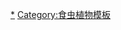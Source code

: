 {{Navbox with collapsible groups
|name = 狸藻属
|titlestyle = background:#90ee90;
|title = [[狸藻属]] ''Utricularia'' <small>（[[狸藻屬物種列表|列表]]）</small>
|state = uncollapsed

|group1 = 物种
|groupstate = collapsed
|groupstyle = background:#eeffee;
|list1 = 
  {{Navbox with columns |child 
|list1 = 
<div style="font-size:90%;">
{{col-begin}}
{{col-8}}<!--Col-1-of-8-->
[[匍匐狸藻]]<br>
[[白花狸藻]]<br>
[[白蓝狸藻]]<br>
[[高山狸藻]]<br>
[[紫水晶狸藻]]<br>
[[安东狸藻]]<br>
[[触角狸藻]]<br>
[[附件狸藻]]<br>
[[弓形狸藻]]<br>
[[砂石狸藻]]<br>
[[阿纳姆狸藻]]<br>
[[阿斯普倫德狸藻]]<br>
[[黃花狸藻]]<br>
[[金斑狸藻]]<br>
[[南方狸藻]]<br>
[[巴布狸藻]]<br>
[[比格霍爾狸藻]]<br>
[[本杰明狸藻]]<br>
[[本瑟姆狸藻]]<br>
[[兩裂狸藻]]<br>
[[双瓣狸藻]]<br>
[[双卵狸藻]]<br>
[[雙鱗片狸藻]]<br>
[[布莱克曼狸藻]]<br>
[[布兰切特狸藻]]<br>
[[水蚤狸藻]]<br>
[[分支狸藻]]<br>
[[苞片狸藻]]<br>
[[布雷密狸藻]]<br>
[[短葶狸藻]]<br>
[[邦廷狸藻]]<br>
[[長距狸藻]]<br>
[[雙裂苞狸藻]]<br>
[[坎贝尔狸藻]]<br>
[[刺花狸藻]]<br>
[[塞西尔狸藻]]<br>
[[手花狸藻]]<br>
[[知昌狸藻]]<br>
[[奇里比库特山狸藻]]<br>
[[远囊狸藻]]<br>
[[克里斯托弗狸藻]]<br>
[[金花狸藻]]<br>
[[盘绕狸藻]]<br>
[[壳形狸藻]]<br>
[[角形狸藻]]<br>
[[角狀狸藻]]<br>
[[有桿狸藻]]<br>
[[肋脈狸藻]]<br>
[[僧帽狸藻]]<br>
[[船花狸藻]]<br>
[[優雅狸藻]]<br>
[[翠雀狸藻]]<br>
[[密花狸藻]]<br>
[[德特曼狸藻]]<br>
[[雙岔狸藻]]<br>
[[雙形花狸藻]]<br>
[[邓洛普狸藻]]<br>
[[邓斯坦狸藻]]<br>
[[恩德雷斯狸藻]]<br>
{{col-8}}<!--Col-2-of-8-->
''U.&nbsp;adpressa''<br>
''U.&nbsp;albiflora''<br>
''U.&nbsp;albocaerulea''<br>
''U.&nbsp;alpina''<br>
''U.&nbsp;amethystina''<br>
''U.&nbsp;andongensis''<br>
''U.&nbsp;antennifera''<br>
''U.&nbsp;appendiculata''<br>
''U.&nbsp;arcuata''<br>
''U.&nbsp;arenaria''<br>
''U.&nbsp;arnhemica''<br>
''U.&nbsp;asplundii''<br>
''U.&nbsp;aurea''<br>
''U.&nbsp;aureomaculata''<br>
''U.&nbsp;australis''<br>
''U.&nbsp;babui''<br>
''U.&nbsp;beaugleholei''<br>
''U.&nbsp;benjaminiana''<br>
''U.&nbsp;benthamii''<br>
''U.&nbsp;bifida''<br>
''U.&nbsp;biloba''<br>
''U.&nbsp;biovularioides''<br>
''U.&nbsp;bisquamata''<br>
''U.&nbsp;blackmanii''<br>
''U.&nbsp;blanchetii''<br>
''U.&nbsp;bosminifera''<br>
''U.&nbsp;brachiata''<br>
''U.&nbsp;bracteata''<br>
''U.&nbsp;bremii''<br>
''U.&nbsp;breviscapa''<br>
''U.&nbsp;buntingiana''<br>
''U.&nbsp;caerulea''<br>
''U.&nbsp;calycifida''<br>
''U.&nbsp;campbelliana''<br>
''U.&nbsp;capilliflora''<br>
''U.&nbsp;cecilii''<br>
''U.&nbsp;cheiranthos''<br>
''U.&nbsp;chiakiana''<br>
''U.&nbsp;chiribiquitensis''<br>
''U.&nbsp;choristotheca''<br>
''U.&nbsp;christopheri''<br>
''U.&nbsp;chrysantha''<br>
''U.&nbsp;circumvoluta''<br>
''U.&nbsp;cochleata''<br>
''U.&nbsp;cornigera''<br>
''U.&nbsp;cornuta''<br>
''U.&nbsp;corynephora''<br>
''U.&nbsp;costata''<br>
''U.&nbsp;cucullata''<br>
''U.&nbsp;cymbantha''<br>
''U.&nbsp;delicatula''<br>
''U.&nbsp;delphinioides''<br>
''U.&nbsp;densiflora''<br>
''U.&nbsp;determannii''<br>
''U.&nbsp;dichotoma''<br>
''U.&nbsp;dimorphantha''<br>
''U.&nbsp;dunlopii''<br>
''U.&nbsp;dunstaniae''<br>
''U.&nbsp;endresii''<br>
{{col-8}}<!--Col-3-of-8-->
[[竖花狸藻]]<br>
[[流蘇狸藻]]<br>
[[坚固狸藻]]<br>
[[中空狸藻]]<br>
[[軟葉狸藻]]<br>
[[佛罗里达狸藻]]<br>
[[葉狀狸藻]]<br>
[[福里斯特狸藻]]<br>
[[陷阱狸藻]]<br>
[[杏黃狸藻]]<br>
[[叉状狸藻]]<br>
[[加勒特狸藻]]<br>
[[复裂狸藻]]<br>
[[复柄狸藻]]<br>
[[杰弗里狸藻]]<br>
[[乔治狸藻]]<br>
[[絲葉狸藻]]<br>		
[[禾葉狸藻]]<br>
[[圭亚那狸藻]]<br>
[[汉密尔顿狸藻]]<br>
[[螺旋状狸藻]]<br>
[[异色狸藻]]<br>
[[异萼狸藻]]<br>
[[欣顿狸藻]]<br>
[[毛柄狸藻]]<br>
[[硬刺狸藻]]<br>
[[霍尔策狸藻]]<br>
[[洪堡狸藻]]<br>
[[亨特狸藻]]<br>
[[水果狸藻]]<br>
[[不均狸藻]]<br>
[[切口狸藻]]<br>
[[浮囊狸藻]]<br>
[[弯曲狸藻]]<br>
[[异枝狸藻]]<br>
[[茵他侬山狸藻]]<br>
[[包纏狸藻]]<br>
[[杰克狸藻]]<br>
[[詹姆森狸藻]]<br>
[[灯芯草狸藻]]<br>
[[卡缅斯基狸藻]]<br>
[[肯尼利狸藻]]<br>
[[金伯利狸藻]]<br>
[[库蒙狸藻]]<br>
[[裂叶狸藻]]<br>
[[毛茎狸藻]]<br>
[[侧花狸藻]]<br>	
[[疏鬆狸藻]]<br>
[[蓝花狸藻]]<br>
[[细长距狸藻]]<br>
[[细喙狸藻]]<br>
[[勒泰斯蒂狸藻]]<br>
[[长梗狸藻]]<br>
[[线形狸藻]]<br>
[[青紫狸藻]]<br>
[[劳埃德狸藻]]<br>
[[长毛狸藻]]<br>
[[長葉狸藻]]<br>
[[巨唇狸藻]]<br>
{{col-8}}<!--Col-4-of-8-->
''U.&nbsp;erectiflora''<br>
''U.&nbsp;fimbriata''<br>
''U.&nbsp;firmula''<br>
''U.&nbsp;fistulosa''<br>
''U.&nbsp;flaccida''<br>
''U.&nbsp;floridana''<br>
''U.&nbsp;foliosa''<br>
''U.&nbsp;forrestii''<br>
''U.&nbsp;foveolata''<br>
''U.&nbsp;fulva''<br>
''U.&nbsp;furcellata''<br>
''U.&nbsp;garrettii''<br>
''U.&nbsp;geminiloba''<br>
''U.&nbsp;geminiscapa''<br>
''U.&nbsp;geoffrayi''<br>
''U.&nbsp;georgei''<br>
''U.&nbsp;gibba''<br>		
''U.&nbsp;graminifolia''<br>
''U.&nbsp;guyanensis''<br>
''U.&nbsp;hamiltonii''<br>
''U.&nbsp;helix''<br>
''U.&nbsp;heterochroma''<br>
''U.&nbsp;heterosepala''<br>
''U.&nbsp;hintonii''<br>
''U.&nbsp;hirta''<br>
''U.&nbsp;hispida''<br>
''U.&nbsp;holtzei''<br>
''U.&nbsp;humboldtii''<br>
''U.&nbsp;huntii''<br>
''U.&nbsp;hydrocarpa''<br>
''U.&nbsp;inaequalis''<br>
''U.&nbsp;incisa''<br>
''U.&nbsp;inflata''<br>
''U.&nbsp;inflexa''<br>
''U.&nbsp;intermedia''<br>
''U.&nbsp;inthanonensis''<br>
''U.&nbsp;involvens''<br>
''U.&nbsp;jackii''<br>
''U.&nbsp;jamesoniana''<br>
''U.&nbsp;juncea''<br>
''U.&nbsp;kamienskii''<br>
''U.&nbsp;kenneallyi''<br>
''U.&nbsp;kimberleyensis''<br>
''U.&nbsp;kumaonensis''<br>
''U.&nbsp;laciniata''<br>
''U.&nbsp;lasiocaulis''<br>
''U.&nbsp;lateriflora''<br>	
''U.&nbsp;laxa''<br>
''U.&nbsp;lazulina''<br>
''U.&nbsp;leptoplectra''<br>
''U.&nbsp;leptorhyncha''<br>
''U.&nbsp;letestui''<br>
''U.&nbsp;limosa''<br>
''U.&nbsp;linearis''<br>
''U.&nbsp;livida''<br>
''U.&nbsp;lloydii''<br>
''U.&nbsp;longeciliata''<br>
''U.&nbsp;longifolia''<br>
''U.&nbsp;macrocheilos''<br>
{{col-8}}<!--Col-5-of-8-->
[[巨根狸藻]]<br>
[[马拉巴尔狸藻]]<br>
[[莽山狸藻]]<br>
[[曼氏狸藻]]<br>
[[孟席斯狸藻]]<br>
[[迈耶狸藻]]<br>
[[小萼狸藻]]<br>
[[小瓣狸藻]]<br>
[[细叶狸藻]]<br>
[[斜果狸藻]]<br>
[[奇异狸藻]]<br>
[[念珠狸藻]]<br>
[[米勒狸藻]]<br>
[[多茎狸藻]]<br>
[[多裂狸藻]]<br>
[[多囊狸藻]]<br>
[[侏儒狸藻]]<br>
[[小船狸藻]]<br>
[[荷叶狸藻]]<br>
[[鸟巢兰狸藻]]<br>
[[肾叶狸藻]]<br>
[[蓬勃狸藻]]<br>
[[黑狸藻]]<br>
[[赭白狸藻]]<br>
[[牙萼狸藻]]<br>
[[香花狸藻]]<br>
[[橄欖狸藻]]<br>
[[奥利弗狸藻]]<br>
[[巴拿马狸藻]]<br>
[[海妖女狸藻]]<br>
[[保琳狸藻]]<br>
[[五指狸藻]]<br>
[[靈異狸藻]]<br>
[[歪斜狸藻]]<br>
[[彼得森狸藻]]<br>
[[彼得泰勒狸藻]]<br>
[[普岁道山狸藻]]<br>
[[膨角狸藻]]<br>
[[皮埃尔狸藻]]<br>
[[普拉塔狸藻]]<br>
[[波贝甘狸藻]]<br>
[[波科内狸藻]]<br>
[[柄腺狸藻]]<br>
[[远志狸藻]]<br>
[[延长狸藻]]<br>
[[过去狸藻]]<br>
[[未及狸藻]]<br>
[[紧抱狸藻]]<br>
[[绒毛狸藻]]<br>
[[美丽狸藻]]<br>
[[斑点狸藻]]<br>
[[紫狸藻]]<br>
[[紫蓝狸藻]]<br>
[[微小狸藻]]<br>
[[奎尔奇狸藻]]<br>
[[五齿狸藻]]<br>
[[辐射狸藻]]<br>
[[多枝狸藻]]<br>
[[雷纳尔狸藻]]<br>
{{col-8}}<!--Col-6-of-8-->
''U.&nbsp;macrorhiza''<br>
''U.&nbsp;malabarica''<br>
''U.&nbsp;mangshanensis''<br>
''U.&nbsp;mannii''<br>
''U.&nbsp;menziesii''<br>
''U.&nbsp;meyeri''<br>
''U.&nbsp;microcalyx''<br>
''U.&nbsp;micropetala''<br>
''U.&nbsp;minor''<br>
''U.&nbsp;minutissima''<br>
''U.&nbsp;mirabilis''<br>
''U.&nbsp;moniliformis''<br>
''U.&nbsp;muelleri''<br>
''U.&nbsp;multicaulis''<br>
''U.&nbsp;multifida''<br>
''U.&nbsp;myriocista''<br>
''U.&nbsp;nana''<br>
''U.&nbsp;naviculata''<br>
''U.&nbsp;nelumbifolia''<br>
''U.&nbsp;neottioides''<br>
''U.&nbsp;nephrophylla''<br>
''U.&nbsp;nervosa''<br>
''U.&nbsp;nigrescens''<br>
''U.&nbsp;ochroleuca''<br>
''U.&nbsp;odontosepala''<br>
''U.&nbsp;odorata''<br>
''U.&nbsp;olivacea''<br>
''U.&nbsp;oliveriana''<br>
''U.&nbsp;panamensis''<br>
''U.&nbsp;parthenopipes''<br>
''U.&nbsp;paulineae''<br>
''U.&nbsp;pentadactyla''<br>
''U.&nbsp;peranomala''<br>
''U.&nbsp;perversa''<br>
''U.&nbsp;petersoniae''<br>
''U.&nbsp;petertaylorii''<br>
''U.&nbsp;phusoidaoensis''<br>
''U.&nbsp;physoceras''<br>
''U.&nbsp;pierrei''<br>
''U.&nbsp;platensis''<br>
''U.&nbsp;pobeguinii''<br>
''U.&nbsp;poconensis''<br>
''U.&nbsp;podadena''<br>
''U.&nbsp;polygaloides''<br>
''U.&nbsp;praelonga''<br>
''U.&nbsp;praeterita''<br>
''U.&nbsp;praetermissa''<br>
''U.&nbsp;prehensilis''<br>
''U.&nbsp;pubescens''<br>
''U.&nbsp;pulchra''<br>
''U.&nbsp;punctata''<br>
''U.&nbsp;purpurea''<br>
''U.&nbsp;purpureocaerulea''<br>
''U.&nbsp;pusilla''<br>
''U.&nbsp;quelchii''<br>
''U.&nbsp;quinquedentata''<br>
''U.&nbsp;radiata''<br>
''U.&nbsp;ramosissima''<br>
''U.&nbsp;raynalii''<br>
{{col-8}}<!--Col-7-of-8-->
[[直立狸藻]]<br>
[[反卷狸藻]]<br>
[[帝王狸藻]]<br>
[[肾形狸藻]]<br>
[[颠倒狸藻]]<br>
[[網紋狸藻]]<br>
[[瑰指狸藻]]<br>
[[硬狸藻]]<br>
[[喙萼狸藻]]<br>
[[怒江狸藻]]<br>
[[桑德森狸藻]]<br>
[[桑德威斯狸藻]]<br>
[[攀梗狸藻]]<br>
[[舒尔特斯狸藻]]<br>
[[西蒙斯狸藻]]<br>
[[單純狸藻]]<br>
[[拟狸藻]]<br>
[[辛格狸藻]]<br>
[[史密斯狸藻]]<br>
[[刺缘狸藻]]<br>
[[旋狸藻]]<br>
[[斯普鲁斯狸藻]]<br>
[[斯坦菲尔德狸藻]]<br>
[[斯蒂尼斯狸藻]]<br>
[[星形狸藻]]<br>
[[斯特耶马克狸藻]]<br>
[[条纹狸藻]]<br>
[[圓葉狸藻]]<br>
[[冥河狸藻]]<br>
[[苏布拉马尼亚姆狸藻]]<br>
[[尖叶狸藻]]<br>
[[柔嫩狸藻]]<br>
[[极细狸藻]]<br>
[[昆士兰狸藻]]<br>
[[四冠狸藻]]<br>
[[扭曲狸藻]]<br>
[[毛叶狸藻]]<br>
[[三色狸藻]]<br>
[[三指狸藻]]<br>
[[三齒狸藻]]<br>
[[三花狸藻]]<br>
[[三裂瓣狸藻]]<br>
[[特鲁平狸藻]]<br>
[[管状狸藻]]<br>
[[溼地狸藻]]<br>
[[独花狸藻]]<br>
[[独叶狸藻]]<br>
[[配偶狸藻]]<br>
[[紫花狸藻]]<br>
[[粘液狸藻]]<br>
[[蛋黄狸藻]]<br>
[[纏繞狸藻]]<br>
[[普通狸藻]]<br>
[[沃伯格狸藻]]<br>
[[沃明狸藻]]<br>
[[威爾維茨狸藻]]<br>
[[韋斯頓狸藻]]<br>
[[怀特狸藻]]<br>
{{col-8}}<!--Col-8-of-8-->
''U.&nbsp;recta''<br>
''U.&nbsp;reflexa''<br>
''U.&nbsp;regia''<br>
''U.&nbsp;reniformis''<br>
''U.&nbsp;resupinata''<br>
''U.&nbsp;reticulata''<br>
''U.&nbsp;rhododactylos''<br>
''U.&nbsp;rigida''<br>
''U.&nbsp;rostrata''<br>
''U.&nbsp;salwinensis''<br>
''U.&nbsp;sandersonii''<br>
''U.&nbsp;sandwithii''<br>
''U.&nbsp;scandens''<br>
''U.&nbsp;schultesii''<br>
''U.&nbsp;simmonsii''<br>
''U.&nbsp;simplex''<br>
''U.&nbsp;simulans''<br>
''U.&nbsp;singeriana''<br>
''U.&nbsp;smithiana''<br>
''U.&nbsp;spinomarginata''<br>
''U.&nbsp;spiralis''<br>
''U.&nbsp;spruceana''<br>
''U.&nbsp;stanfieldii''<br>
''U.&nbsp;steenisii''<br>
''U.&nbsp;stellaris''<br>
''U.&nbsp;steyermarkii''<br>
''U.&nbsp;striata''<br>
''U.&nbsp;striatula''<br>
''U.&nbsp;stygia''<br>
''U.&nbsp;subramanyamii''<br>
''U.&nbsp;subulata''<br>
''U.&nbsp;tenella''<br>
''U.&nbsp;tenuissima''<br>
''U.&nbsp;terrae-reginae''<br>
''U.&nbsp;tetraloba''<br>
''U.&nbsp;tortilis''<br>
''U.&nbsp;trichophylla''<br>
''U.&nbsp;tricolor''<br>
''U.&nbsp;tridactyla''<br>
''U.&nbsp;tridentata''<br>
''U.&nbsp;triflora''<br>
''U.&nbsp;triloba''<br>
''U.&nbsp;troupinii''<br>
''U.&nbsp;tubulata''<br>
''U.&nbsp;uliginosa''<br>
''U.&nbsp;uniflora''<br>
''U.&nbsp;unifolia''<br>
''U.&nbsp;uxoris''<br>
''U.&nbsp;violacea''<br>
''U.&nbsp;viscosa''<br>
''U.&nbsp;vitellina''<br>
''U.&nbsp;volubilis''<br>
''U.&nbsp;vulgaris''<br>
''U.&nbsp;warburgii''<br>
''U.&nbsp;warmingii''<br>
''U.&nbsp;welwitschii''<br>
''U.&nbsp;westonii''<br>
''U.&nbsp;wightiana''<br>
{{col-end}}</div>
|list2 = 《[[狸藻属——分类学专著]]》 • [[狸藻屬物種列表]]
  }}
|group2 = 分类群
|list2 = 

  {{Navbox with columns|child 
|group1 = [[狸藻亚属]]<br />''Utricularia''
|list1  = 
<div style="font-size:90%;">
{{col-begin}}
{{col-8}}<!--Col-1-of-8-->
[[无囊狸藻组]]<br>
[[康道尔狸藻组]]<br>
[[燕子狸藻组]]<br>
[[远囊狸藻组]]<br>
[[葉狀狸藻節]]<br>
{{col-8}}<!--Col-2-of-8-->
''Avesicaria''<br>
''Candollea''<br>
''Chelidon''<br>
''Choristothecae''<br>
''Foliosa''<br>
{{col-8}}<!--Col-3-of-8-->
[[卡緬斯基狸藻節]]<br>
[[小床狸藻组]]<br>
[[马丁狸藻组]]<br>
[[小型狸藻组]]<br>
[[奇异狸藻组]]<br>
{{col-8}}<!--Col-4-of-8-->
''Kamienskia''<br>
''Lecticula''<br>
''Martinia''<br>
''Meionula''<br>
''Mirabiles''<br>
{{col-8}}<!--Col-5-of-8-->
[[无脚狸藻组]]<br>
[[奧利弗狸藻组]]<br>
[[蘭花狸藻節]]<br>
[[毛茎狸藻组]]<br>
[[斯普鲁斯狸藻组]]<br>
{{col-8}}<!--Col-6-of-8-->
''Nelipus''<br>
''Oliveria''<br>
''Orchidioides''<br>
''Setiscapella''<br>
''Sprucea''<br>
{{col-8}}<!--Col-7-of-8-->
[[斯特耶马克狸藻组]]<br>
[[柄药狸藻组]]<br>
[[狸藻節]]<br>
[[囊泡狸藻组]]<br>
{{col-8}}<!--Col-8-of-8-->
''Steyermarkia''<br>
''Stylotheca''<br>
''Utricularia''<br>
''Vesiculina''<br>
{{col-end}}</div>

|group2 = [[双瓣狸藻亚属]]<br />''Bivalvaria''
|list2  = 
<div style="font-size:90%;">
{{col-begin}}
{{col-8}}<!--Col-1-of-8-->
[[小蛛狸藻節]]<br>
[[澳洲狸藻節]]<br>
[[似无囊狸藻组]]<br>
{{col-8}}<!--Col-2-of-8-->
''Aranella''<br>
''Australes''<br>
''Avesicarioides''<br>
{{col-8}}<!--Col-3-of-8-->
[[本杰明狸藻组]]<br>
[[瓮盤狸藻節]]<br>
[[斯基迪狸藻節]]<br>
{{col-8}}<!--Col-4-of-8-->
''Benjaminia''<br>
''Calpidisca''<br>
''Enskide''<br>
{{col-8}}<!--Col-5-of-8-->
[[劳埃德狸藻组]]<br>
[[小狸藻组]]<br>
[[龍骨瓣狸藻節]]<br>
{{col-8}}<!--Col-6-of-8-->
''Lloydia''<br>
''Minutae''<br>
''Nigrescentes''<br>
{{col-8}}<!--Col-7-of-8-->
[[蚌實狸藻節]]<br>
[[圓葉狸藻節]]<br>
[[似口狸藻组]]<br>
{{col-8}}<!--Col-8-of-8-->
''Oligocista''<br>
''Phyllaria''<br>
''Stomoisia''<br>
{{col-end}}</div>

|group3 = [[四萼狸藻亚属]]<br />''Polypompholyx''
|list3  = 
<div style="font-size:90%;">
{{col-begin}}
{{col-8}}<!--Col-1-of-8-->
[[多歧聚傘狸藻節]]<br>
{{col-8}}<!--Col-2-of-8-->
''Pleiochasia''<br>
{{col-8}}<!--Col-3-of-8-->
[[四萼狸藻節]]<br>
{{col-8}}<!--Col-4-of-8-->
''Polypompholyx''<br>
{{col-8}}<!--Col-5-of-8-->
[[三叉狸藻组]]<br>
{{col-8}}<!--Col-6-of-8-->
''Tridentaria''<br>
{{col-8}}<!--Col-7-of-8-->
{{col-8}}<!--Col-8-of-8-->
{{col-end}}</div>
  }}

}}<noinclude>

[[Category:狸藻属|*]]
[[Category:食虫植物模板]]
</noinclude>